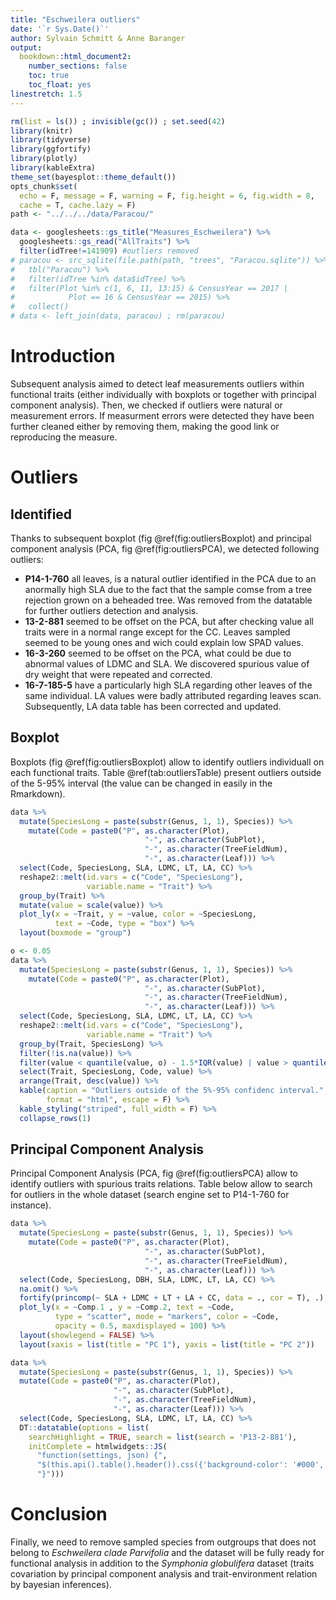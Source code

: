 ```yaml
---
title: "Eschweilera outliers"
date: '`r Sys.Date()`'
author: Sylvain Schmitt & Anne Baranger
output:
  bookdown::html_document2:
    number_sections: false
    toc: true
    toc_float: yes
linestretch: 1.5
---
```


```r
rm(list = ls()) ; invisible(gc()) ; set.seed(42)
library(knitr)
library(tidyverse)
library(ggfortify)
library(plotly)
library(kableExtra)
theme_set(bayesplot::theme_default())
opts_chunk$set(
  echo = F, message = F, warning = F, fig.height = 6, fig.width = 8,
  cache = T, cache.lazy = F)
path <- "../../../data/Paracou/"
```

```r
data <- googlesheets::gs_title("Measures_Eschweilera") %>% 
  googlesheets::gs_read("AllTraits") %>% 
  filter(idTree!=141909) #outliers removed
# paracou <- src_sqlite(file.path(path, "trees", "Paracou.sqlite")) %>% 
#   tbl("Paracou") %>% 
#   filter(idTree %in% data$idTree) %>% 
#   filter(Plot %in% c(1, 6, 11, 13:15) & CensusYear == 2017 |
#            Plot == 16 & CensusYear == 2015) %>% 
#   collect()
# data <- left_join(data, paracou) ; rm(paracou)
```

# Introduction

Subsequent analysis aimed to detect leaf measurements outliers within functional traits (either individually with boxplots or together with principal component analysis). Then, we checked if outliers were natural or measurement errors. If measurment errors were detected they have been further cleaned either by removing them, making the good link or reproducing the measure.

# Outliers

## Identified

Thanks to subsequent boxplot (fig \@ref(fig:outliersBoxplot) and principal component analysis (PCA, fig \@ref(fig:outliersPCA), we detected following outliers:

* __P14-1-760__ all leaves, is a natural outlier identified in the PCA due to an anormally high SLA due to the fact that the sample comse from a tree rejection grown on a beheaded tree. Was removed from the datatable for further outliers detection and analysis.
* __13-2-881__ seemed to be offset on the PCA, but after checking value all traits were in a normal range except for the CC. Leaves sampled seemed to be young ones and wich could explain low SPAD values.
* __16-3-260__ seemed to be offset on the PCA, what could be due to abnormal values of LDMC and SLA. We discovered spurious value of dry weight that were repeated and corrected.
* __16-7-185-5__ have a particularly high SLA regarding other leaves of the same individual. LA values were badly attributed regarding leaves scan. Subsequently, LA data table has been corrected and updated.

## Boxplot

Boxplots (fig \@ref(fig:outliersBoxplot) allow to identify outliers individuall on each functional traits. Table \@ref(tab:outliersTable) present outliers outside of the 5-95% interval (the value can be changed in easily in the Rmarkdown).

```r
data %>% 
  mutate(SpeciesLong = paste(substr(Genus, 1, 1), Species)) %>% 
    mutate(Code = paste0("P", as.character(Plot), 
                              "-", as.character(SubPlot),
                              "-", as.character(TreeFieldNum),
                              "-", as.character(Leaf))) %>% 
  select(Code, SpeciesLong, SLA, LDMC, LT, LA, CC) %>% 
  reshape2::melt(id.vars = c("Code", "SpeciesLong"),
                 variable.name = "Trait") %>% 
  group_by(Trait) %>% 
  mutate(value = scale(value)) %>% 
  plot_ly(x = ~Trait, y = ~value, color = ~SpeciesLong,
          text = ~Code, type = "box") %>%
  layout(boxmode = "group")
```

```r
o <- 0.05
data %>% 
  mutate(SpeciesLong = paste(substr(Genus, 1, 1), Species)) %>% 
    mutate(Code = paste0("P", as.character(Plot), 
                              "-", as.character(SubPlot),
                              "-", as.character(TreeFieldNum),
                              "-", as.character(Leaf))) %>% 
  select(Code, SpeciesLong, SLA, LDMC, LT, LA, CC) %>% 
  reshape2::melt(id.vars = c("Code", "SpeciesLong"),
                 variable.name = "Trait") %>% 
  group_by(Trait, SpeciesLong) %>% 
  filter(!is.na(value)) %>% 
  filter(value < quantile(value, o) - 1.5*IQR(value) | value > quantile(value, (1-0)) + 1.5*IQR(value)) %>% 
  select(Trait, SpeciesLong, Code, value) %>% 
  arrange(Trait, desc(value)) %>% 
  kable(caption = "Outliers outside of the 5%-95% confidenc interval.",
        format = "html", escape = F) %>% 
  kable_styling("striped", full_width = F) %>% 
  collapse_rows(1)
```

## Principal Component Analysis

Principal Component Analysis (PCA, fig \@ref(fig:outliersPCA) allow to identify outliers with spurious traits relations. Table below allow to search for outliers in the whole dataset (search engine set to P14-1-760 for instance).

```r
data %>% 
  mutate(SpeciesLong = paste(substr(Genus, 1, 1), Species)) %>% 
    mutate(Code = paste0("P", as.character(Plot), 
                              "-", as.character(SubPlot),
                              "-", as.character(TreeFieldNum),
                              "-", as.character(Leaf))) %>% 
  select(Code, SpeciesLong, DBH, SLA, LDMC, LT, LA, CC) %>% 
  na.omit() %>% 
  fortify(princomp(~ SLA + LDMC + LT + LA + CC, data = ., cor = T), .) %>% 
  plot_ly(x = ~Comp.1 , y = ~Comp.2, text = ~Code,
          type = "scatter", mode = "markers", color = ~Code,
          opacity = 0.5, maxdisplayed = 100) %>% 
  layout(showlegend = FALSE) %>% 
  layout(xaxis = list(title = "PC 1"), yaxis = list(title = "PC 2"))
```

```r
data %>% 
  mutate(SpeciesLong = paste(substr(Genus, 1, 1), Species)) %>% 
  mutate(Code = paste0("P", as.character(Plot), 
                       "-", as.character(SubPlot),
                       "-", as.character(TreeFieldNum),
                       "-", as.character(Leaf))) %>% 
  select(Code, SpeciesLong, SLA, LDMC, LT, LA, CC) %>% 
  DT::datatable(options = list(
    searchHighlight = TRUE, search = list(search = 'P13-2-881'),
    initComplete = htmlwidgets::JS(
      "function(settings, json) {",
      "$(this.api().table().header()).css({'background-color': '#000', 'color': '#fff'});",
      "}")))
```

# Conclusion

Finally, we need to remove sampled species from outgroups that does not belong to *Eschweilera clade Parvifolia* and the dataset will be fully ready for functional analysis in addition to the *Symphonia globulifera* dataset (traits covariation by principal component analysis and trait-environment relation by bayesian inferences).
